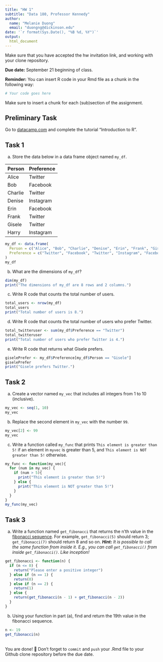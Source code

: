 ```yaml
---
title: "HW 1"
subtitle: "Data 180, Professor Kennedy"
author: 
  name: "Melanie Duong"
  email: "duongng@dickinson.edu"
date: '`r format(Sys.Date(), "%B %d, %Y")`'
output: 
  html_document
---
```

Make sure that you have accepted the hw invitation link, and working with your clone repository.

**Due date:** September 21 beginning of class.

**Reminder:** You can insert R code in your Rmd file as a chunk in the following way:
```r
# Your code goes here
```
Make sure to insert a chunk for each (sub)section of the assignment.

## Preliminary Task
Go to [datacamp.com](https://datacamp.com) and complete the tutorial "Introduction to R".


## Task 1
a) Store the data below in a data frame object named `my_df`.


|Person | Preference|
|:------|:----------|
|Alice | Twitter |
| Bob | Facebook |
| Charlie | Twitter |
| Denise | Instagram |
| Erin | Facebook |
| Frank | Twitter |
| Gisele | Twitter |
| Harry | Instagram |

```r
my_df <- data.frame(
  Person = c("Alice", "Bob", "Charlie", "Denise", "Erin", "Frank", "Gisele", "Harry"),
  Preference = c("Twitter", "Facebook", "Twitter", "Instagram", "Facebook", "Twitter", "Twitter", "Instagram")
)
my_df
```


b) What are the dimensions of `my_df`?

```r
dim(my_df)
print("The dimensions of my_df are 8 rows and 2 columns.")
```


c) Write R code that counts the total number of users.

```r
total_users <- nrow(my_df)
total_users
print("Total number of users is 8.")
```

d) Write R code that counts the total number of users who prefer Twitter.

```r
total_twitteruser <- sum(my_df$Preference == "Twitter")
total_twitteruser
print("Total number of users who prefer Twitter is 4.")
```

e) Write R code that returns what Gisele prefers.

```r
giselePrefer <- my_df$Preference[my_df$Person == "Gisele"]
giselePrefer
print("Gisele prefers Twitter.")
```

## Task 2
a) Create a vector named `my_vec` that includes all integers from 1 to 10 (inclusive).

```r
my_vec <- seq(1, 10)
my_vec
```

b) Replace the second element in `my_vec` with the number `99`.

```r
my_vec[2] <- 99
my_vec
```

c) Write a function called `my_func` that prints `This element is greater than 5!` if an element in `myvec` is greater than 5, and `This element is NOT greater than 5!` otherwise.

```r
my_func <- function(my_vec){
  for (num in my_vec) {
    if (num > 5){
      print("This element is greater than 5!")
    } else {
      print("This element is NOT greater than 5!")
    }
  }
}
my_func(my_vec)
```

## Task 3
a. Write a function named `get_fibonacci` that returns the n'th value in the [fibonacci sequence](https://www.mathsisfun.com/numbers/fibonacci-sequence.html). For example, `get_fibonacci(5)` should return 3; `get_fibonacci(7)` should return 8 and so on. ***Hint:** It is possible to call the same function from inside it. E.g., you can call `get_fibonacci()` from inside `get_fibonacci()`. Like inception!*

```r
get_fibonacci <- function(n) {
  if (n <= 0) {
    return("Please enter a positive integer")
  } else if (n == 1) {
    return(0)
  } else if (n == 2) {
    return(1)
  } else {
    return(get_fibonacci(n - 1) + get_fibonacci(n - 2))
  }
}
```

b. Using your function in part (a), find and return the 19th value in the fibonacci sequence.

```r
n <- 19
get_fibonacci(n)
```

<br>
You are done! 🏁 Don't forget to `commit` and `push` your .Rmd file to your Github clone repository before the due date.
<br>


